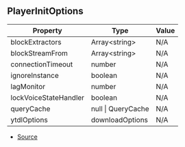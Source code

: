 ## PlayerInitOptions

| Property | Type | Value |
| ----------- | ----------- | ----------- |
| blockExtractors | Array\<string> | N/A |
| blockStreamFrom | Array\<string> | N/A |
| connectionTimeout | number | N/A |
| ignoreInstance | boolean | N/A |
| lagMonitor | number | N/A |
| lockVoiceStateHandler | boolean | N/A |
| queryCache | null \| QueryCache | N/A |
| ytdlOptions | downloadOptions | N/A |


- [Source](https://github.com/Androz2091/discord-player/blob/451214b/packages/discord-player/src/types/types.ts#L345)